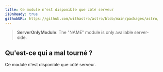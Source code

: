 ```yaml
---
title: Ce module n'est disponible que côté serveur
i18nReady: true
githubURL: https://github.com/withastro/astro/blob/main/packages/astro/src/core/errors/errors-data.ts
---
```


> **ServerOnlyModule**: The "NAME" module is only available server-side.

## Qu'est-ce qui a mal tourné ?
Ce module n'est disponible que côté serveur.


